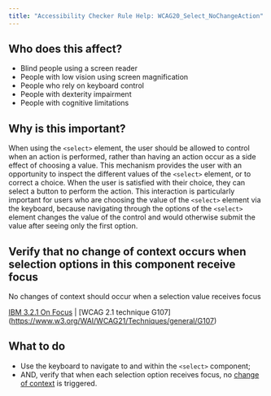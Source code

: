 ```yaml
---
title: "Accessibility Checker Rule Help: WCAG20_Select_NoChangeAction"
---
```


<div className="toolHelp">
<Row>
<Column colLg={5} colMd={3} colSm={4} className="toolLeft">

## Who does this affect?

 * Blind people using a screen reader
 * People with low vision using screen magnification
 * People who rely on keyboard control
 * People with dexterity impairment
 * People with cognitive limitations

## Why is this important?

When using the `<select>` element, the user should be allowed to control when an action is performed, rather than having an action occur as a side effect of choosing a value. This mechanism provides the user with an opportunity to inspect the different values of the `<select>` element, or to correct a choice. When the user is satisfied with their choice, they can select a button to perform the action. This interaction is particularly important for users who are choosing the value of the `<select>` element via the keyboard, because navigating through the options of the `<select>` element changes the value of the control and would otherwise submit the value after seeing only the first option.


</Column>
<Column colLg={11} colMd={5} colSm={4} className="toolMain">

<div id="locLevel"></div>

## Verify that no change of context occurs when selection options in this component receive focus
No changes of context should occur when a selection value receives focus

[IBM 3.2.1 On Focus](http://www.ibm.com/able/guidelines/ci162/on_focus.html) | [WCAG 2.1 technique G107] (https://www.w3.org/WAI/WCAG21/Techniques/general/G107)

<div id="locSnippet"></div>

## What to do

 * Use the keyboard to navigate to and within the `<select>` component;
 * AND, verify that when each selection option receives focus, no [change of context](https://www.w3.org/WAI/WCAG21/Understanding/on-focus.html#dfn-changes-of-context) is triggered.


</Column>
</Row>
</div>
